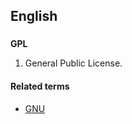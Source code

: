 {{wikipedia|GNU General Public License}}

==English==

==={{initialism}}===
'''GPL'''
# General Public License.

====Related terms====
* [[GNU]]
